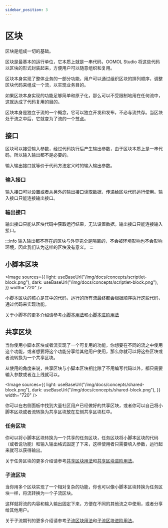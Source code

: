 ```yaml
---
sidebar_position: 3
---
```



# 区块

区块是组成一切的基础。

区块是最基本的运行单位，它本质上就是一串代码，OOMOL Studio 将这些代码以区块的形式封装起来，方便用户可以随意组织和复用。

区块本身实现了整体业务的一部分功能，用户可以通过组织区块的排列顺序，调整区块代码来组成一个流，以实现业务目的。

如果区块本身实现的功能足够简单和原子化，那么可以不受限制地用在任何流中，这就达成了代码复用的目的。

区块本身是独立于流的一个概念，它可以独立开发和发布，不必与流共存。当区块处于流之中后，它就变为了流的一个[节点](/zh-CN/docs/concepts/node)。

## 接口

区块可以接受输入参数，经过代码执行后产生输出参数，由于区块本质上是一串代码，所以输入输出都不是必要的。

输入输出接口就等价于代码方法定义时的输入输出参数。

### 输入接口

输入接口可以设置或者从另外的输出接口读取数据，传递给区块代码运行使用。输入接口只能连接输出接口。

### 输出接口

输出接口只能从区块代码中获取运行结果，无法设置数据。输出接口只能连接输入接口。

:::info
输入输出都不存在的区块与外界完全是隔离的，不会被环境影响也不会影响环境，因此我们认为这样的区块没有意义。
:::

## 小脚本区块

<Image
  sources={{
    light: useBaseUrl("/img/docs/concepts/scriptlet-block.png"),
    dark: useBaseUrl("/img/docs/concepts/scriptlet-block.png"),
  }}
  width="720"
/>

小脚本区块的核心是其中的代码，运行的所有流最终都会根据顺序执行这些代码，通过代码来实现功能。

关于小脚本的更多介绍请参考[小脚本用法](/zh-CN/docs/studio-usage-guide/block/scriptlet-block)和[小脚本进阶用法](/zh-CN/docs/advanced-guide/block-advanced-usage/advanced-scriptlet-block)

## 共享区块

当你使用小脚本区块或者流实现了一个可复用的功能，你想要在不同的流之中使用这个功能，或者想要将这个功能分享给其他用户使用，那么你就可以将这些区块或者流转换为一个共享区块。

从使用的角度来说，共享区块与小脚本区块相比除了不用编写代码以外，都只需要输入参数或者连上线就可以。

<Image
  sources={{
    light: useBaseUrl("/img/docs/concepts/shared-block.png"),
    dark: useBaseUrl("/img/docs/concepts/shared-block.png"),
  }}
  width="720"
/>

你可以在右侧面板中找到大量社区用户已经做好的共享区块，或者你可以自己将小脚本区块或者流转换为共享区块放在左侧共享区块栏中。

### 任务区块

你可以将小脚本区块转换为一个共享的任务区块，任务区块将小脚本区块的代码（或者说功能）和输入输出格式固定了下来，这样使用者只需要填入参数，运行起来就可以获得输出。

关于任务区块的更多介绍请参考[共享区块用法](/zh-CN/docs/studio-usage-guide/block/shared-block)和[共享区块进阶用法](/zh-CN/docs/advanced-guide/block-advanced-usage/advanced-shared-block)。

### 子流区块

当你用多个区块实现了一个相对复杂的功能，你也可以像小脚本区块转换为任务区块一样，将流转换为一个子流区块。

这样就将流的内容和输入输出固定下来，方便在不同的其他流之中使用，或者分享给其他用户。

关于子流期刊的更多介绍请参考[子流区块用法](/zh-CN/docs/studio-usage-guide/block/subflow-block)和[子流区块进阶用法](/zh-CN/docs/advanced-guide/block-advanced-usage/advanced-subflow-block)。
